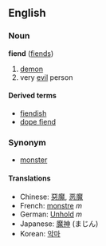 ==English==
===Noun===
'''fiend''' ([[fiends]])

# [[demon]]
# very [[evil]] person

====Derived terms====
*[[fiendish]]
*[[dope fiend]]

===Synonym===
*[[monster]]

====Translations====
*Chinese: [[惡魔]], [[恶魔]]
*French: [[monstre]] ''m''
*German: [[Unhold]] ''m''
*Japanese: [[魔神]] (まじん)
*Korean: [[악마]]